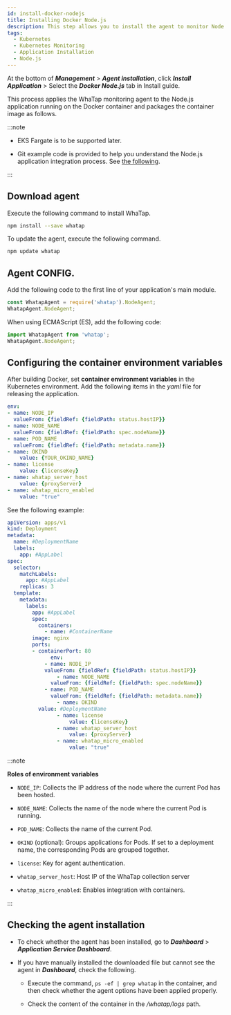 ```yaml
---
id: install-docker-nodejs
title: Installing Docker Node.js
description: This step allows you to install the agent to monitor Node.js applications in the container.
tags:
  - Kubernetes
  - Kubernetes Monitoring
  - Application Installation
  - Node.js
---
```



At the bottom of ***Management*** > ***Agent installation***, click ***Install Application*** > Select the ***Docker Node.js*** tab in Install guide.

This process applies the WhaTap monitoring agent to the Node.js application running on the Docker container and packages the container image as follows. 

:::note 

-   EKS Fargate is to be supported later. 

-   Git example code is provided to help you understand the Node.js application integration process. See [the following](https://github.com/whatap/kuber-apm-boilerplate/tree/main/nodejs/express).

:::

## Download agent

Execute the following command to install WhaTap.

```bash
npm install --save whatap
```

To update the agent, execute the following command.

```bash
npm update whatap
```

## Agent CONFIG.

Add the following code to the first line of your application's main module.

```javascript title='Example' 
const WhatapAgent = require('whatap').NodeAgent;
WhatapAgent.NodeAgent;
```

When using ECMAScript (ES), add the following code:

```javascript
import WhatapAgent from 'whatap';
WhatapAgent.NodeAgent;
```

## Configuring the container environment variables

After building Docker, set **container environment variables** in the Kubernetes environment. Add the following items in the *yaml* file for releasing the application. 

```yaml
env:
- name: NODE_IP
  valueFrom: {fieldRef: {fieldPath: status.hostIP}}
- name: NODE_NAME
  valueFrom: {fieldRef: {fieldPath: spec.nodeName}}
- name: POD_NAME
  valueFrom: {fieldRef: {fieldPath: metadata.name}}
- name: OKIND
	value: {YOUR_OKIND_NAME}
- name: license
	value: {licenseKey}
- name: whatap_server_host
	value: {proxyServer}
- name: whatap_micro_enabled
	value: "true"
```

See the following example:

```yaml
apiVersion: apps/v1
kind: Deployment
metadata:
  name: #DeploymentName
  labels:
    app: #AppLabel
spec:
  selector:
    matchLabels:
      app: #AppLabel
	replicas: 3
  template:
    metadata:
      labels:
        app: #AppLabel
		spec:
		  containers:
			- name: #ContainerName
        image: nginx
        ports:
        - containerPort: 80
			  env:
		    - name: NODE_IP
	        valueFrom: {fieldRef: {fieldPath: status.hostIP}}
				- name: NODE_NAME
		      valueFrom: {fieldRef: {fieldPath: spec.nodeName}}
		    - name: POD_NAME
		      valueFrom: {fieldRef: {fieldPath: metadata.name}}
				- name: OKIND
          value: #DeploymentName
				- name: license
					value: {licenseKey}
				- name: whatap_server_host
					value: {proxyServer}
				- name: whatap_micro_enabled
					value: "true"
```

:::note

**Roles of environment variables**

-   `NODE_IP`: Collects the IP address of the node where the current Pod has been hosted.

-   `NODE_NAME`: Collects the name of the node where the current Pod is running.

-   `POD_NAME`: Collects the name of the current Pod.

-   `OKIND` (optional): Groups applications for Pods. If set to a deployment name, the corresponding Pods are grouped together.

-   `license`: Key for agent authentication.

-   `whatap_server_host`: Host IP of the WhaTap collection server

-   `whatap_micro_enabled`: Enables integration with containers.

:::

## Checking the agent installation

-   To check whether the agent has been installed, go to ***Dashboard*** > ***Application Service Dashboard***.

-   If you have manually installed the downloaded file but cannot see the agent in ***Dashboard***, check the following.

    -   Execute the command, `ps -ef | grep whatap` in the container, and then check whether the agent options have been applied properly.

    -   Check the content of the container in the */whatap/logs* path. 
